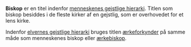 {{title:Biskop}}
{{author:Laura Holmegaard}}
{{timestamp:2009-09-15T13:23:06Z}}
{{copyright:Biskop}}
'''Biskop''' er en titel indenfor [[menneskenes gejstlige hierarki]].
Titlen som biskop besiddes i de fleste kirker af en gejstlig, som er overhovedet for et lens kirke.

Indenfor [[elvernes gejstlige hierarki]] bruges titlen [[ærkeforkynder]] på samme måde som menneskenes biskop eller [[ærkebiskop]].